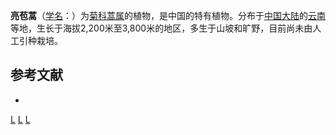 {{Speciesbox
| taxon = Artemisia forrestii''
| binomial_authority = W. W. Smith
}}

'''亮苞蒿'''（[[学名|学名]]：{{lang|la|''Artemisia forrestii''}}）为[[菊科|菊科]][[蒿属|蒿属]]的植物，是中国的特有植物。分布于[[中国大陆|中国大陆]]的[[云南|云南]]等地，生长于海拔2,200米至3,800米的地区，多生于山坡和旷野，目前尚未由人工引种栽培。

== 参考文献 ==
<div class="references-small">
* {{cite web| url =http://www.bioinfo.cn/db05/KmzwSpecies.php?action=view&id=3908| title =亮苞蒿| work =《中国高等植物数据库全库》| publisher =中国科学院微生物研究所| author =昆明植物研究所| accessdate =2009-02-24| deadurl =yes| archiveurl =https://web.archive.org/web/20160305040047/http://www.bioinfo.cn/db05/KmzwSpecies.php?action=view&id=3908| archivedate =2016-03-05}}
</div>
{{Taxonbar|from=Q10883373}}

[[Category:蒿属|L]]
[[Category:中国特有植物|L]]
[[Category:云南植物|L]]